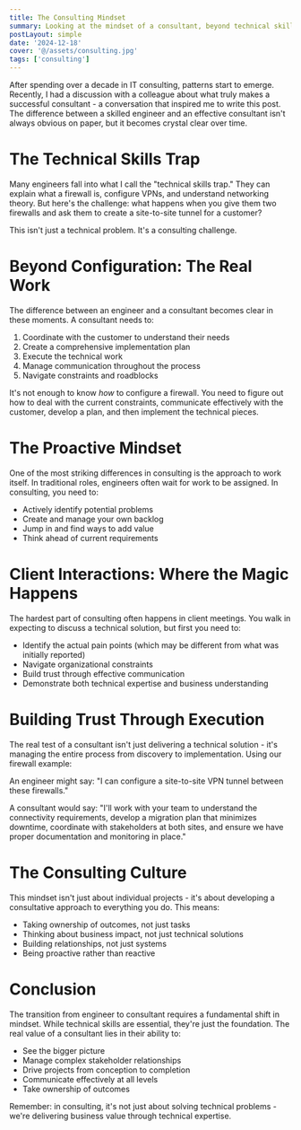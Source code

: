 ```yaml
---
title: The Consulting Mindset
summary: Looking at the mindset of a consultant, beyond technical skills.
postLayout: simple
date: '2024-12-18'
cover: '@/assets/consulting.jpg'
tags: ['consulting']
---
```


After spending over a decade in IT consulting, patterns start to emerge. Recently, I had a discussion with a colleague about what truly makes a successful consultant - a conversation that inspired me to write this post. The difference between a skilled engineer and an effective consultant isn't always obvious on paper, but it becomes crystal clear over time. 

# The Technical Skills Trap

Many engineers fall into what I call the "technical skills trap." They can explain what a firewall is, configure VPNs, and understand networking theory. But here's the challenge: what happens when you give them two firewalls and ask them to create a site-to-site tunnel for a customer?

This isn't just a technical problem. It's a consulting challenge.

# Beyond Configuration: The Real Work

The difference between an engineer and a consultant becomes clear in these moments. A consultant needs to:

1. Coordinate with the customer to understand their needs
2. Create a comprehensive implementation plan
3. Execute the technical work
4. Manage communication throughout the process
5. Navigate constraints and roadblocks

It's not enough to know *how* to configure a firewall. You need to figure out how to deal with the current constraints, communicate effectively with the customer, develop a plan, and then implement the technical pieces.

# The Proactive Mindset

One of the most striking differences in consulting is the approach to work itself. In traditional roles, engineers often wait for work to be assigned. In consulting, you need to:

- Actively identify potential problems
- Create and manage your own backlog
- Jump in and find ways to add value
- Think ahead of current requirements

# Client Interactions: Where the Magic Happens

The hardest part of consulting often happens in client meetings. You walk in expecting to discuss a technical solution, but first you need to:

- Identify the actual pain points (which may be different from what was initially reported)
- Navigate organizational constraints
- Build trust through effective communication
- Demonstrate both technical expertise and business understanding

# Building Trust Through Execution

The real test of a consultant isn't just delivering a technical solution - it's managing the entire process from discovery to implementation. Using our firewall example:

An engineer might say: "I can configure a site-to-site VPN tunnel between these firewalls."

A consultant would say: "I'll work with your team to understand the connectivity requirements, develop a migration plan that minimizes downtime, coordinate with stakeholders at both sites, and ensure we have proper documentation and monitoring in place."

# The Consulting Culture

This mindset isn't just about individual projects - it's about developing a consultative approach to everything you do. This means:

- Taking ownership of outcomes, not just tasks
- Thinking about business impact, not just technical solutions
- Building relationships, not just systems
- Being proactive rather than reactive

# Conclusion

The transition from engineer to consultant requires a fundamental shift in mindset. While technical skills are essential, they're just the foundation. The real value of a consultant lies in their ability to:

- See the bigger picture
- Manage complex stakeholder relationships
- Drive projects from conception to completion
- Communicate effectively at all levels
- Take ownership of outcomes

Remember: in consulting, it's not just about solving technical problems - we're delivering business value through technical expertise.
